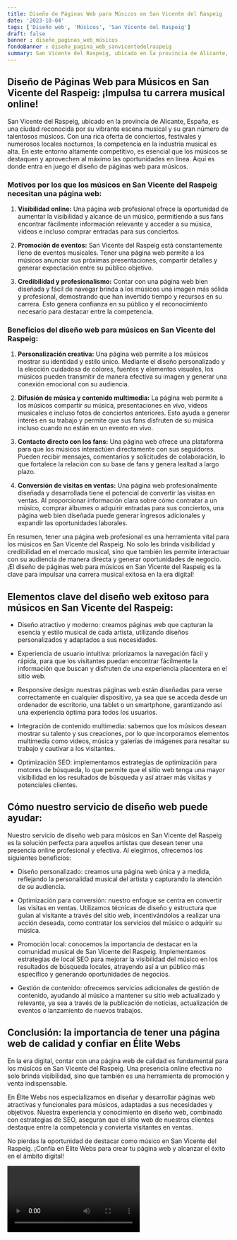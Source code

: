 ```yaml
---
title: Diseño de Páginas Web para Músicos en San Vicente del Raspeig
date: '2023-10-04'
tags: ['Diseño web', 'Músicos', 'San Vicente del Raspeig']
draft: false
banner : diseño_paginas_web_músicos
fondoBanner : diseño_pagina_web_sanvicentedelraspeig
summary: San Vicente del Raspeig, ubicado en la provincia de Alicante, España, es una ciudad reconocida por su vibrante escena musical y su gran número de talentosos músicos. Con una rica oferta de conciertos, festivales y numerosos locales nocturnos, la competencia en la industria musical es alta. En este entorno altamente competitivo, es esencial que los músicos se destaquen y aprovechen al máximo las oportunidades en línea. Aquí es donde entra en juego el diseño de páginas web para músicos.
---
```


## Diseño de Páginas Web para Músicos en San Vicente del Raspeig: ¡Impulsa tu carrera musical online!

San Vicente del Raspeig, ubicado en la provincia de Alicante, España, es una ciudad reconocida por su vibrante escena musical y su gran número de talentosos músicos. Con una rica oferta de conciertos, festivales y numerosos locales nocturnos, la competencia en la industria musical es alta. En este entorno altamente competitivo, es esencial que los músicos se destaquen y aprovechen al máximo las oportunidades en línea. Aquí es donde entra en juego el diseño de páginas web para músicos.

### Motivos por los que los músicos en San Vicente del Raspeig necesitan una página web:

1. **Visibilidad online:** Una página web profesional ofrece la oportunidad de aumentar la visibilidad y alcance de un músico, permitiendo a sus fans encontrar fácilmente información relevante y acceder a su música, vídeos e incluso comprar entradas para sus conciertos.

2. **Promoción de eventos:** San Vicente del Raspeig está constantemente lleno de eventos musicales. Tener una página web permite a los músicos anunciar sus próximas presentaciones, compartir detalles y generar expectación entre su público objetivo.

3. **Credibilidad y profesionalismo:** Contar con una página web bien diseñada y fácil de navegar brinda a los músicos una imagen más sólida y profesional, demostrando que han invertido tiempo y recursos en su carrera. Esto genera confianza en su público y el reconocimiento necesario para destacar entre la competencia.

### Beneficios del diseño web para músicos en San Vicente del Raspeig:

1. **Personalización creativa:** Una página web permite a los músicos mostrar su identidad y estilo único. Mediante el diseño personalizado y la elección cuidadosa de colores, fuentes y elementos visuales, los músicos pueden transmitir de manera efectiva su imagen y generar una conexión emocional con su audiencia.

2. **Difusión de música y contenido multimedia:** La página web permite a los músicos compartir su música, presentaciones en vivo, videos musicales e incluso fotos de conciertos anteriores. Esto ayuda a generar interés en su trabajo y permite que sus fans disfruten de su música incluso cuando no están en un evento en vivo.

3. **Contacto directo con los fans:** Una página web ofrece una plataforma para que los músicos interactúen directamente con sus seguidores. Pueden recibir mensajes, comentarios y solicitudes de colaboración, lo que fortalece la relación con su base de fans y genera lealtad a largo plazo.

4. **Conversión de visitas en ventas:** Una página web profesionalmente diseñada y desarrollada tiene el potencial de convertir las visitas en ventas. Al proporcionar información clara sobre cómo contratar a un músico, comprar álbumes o adquirir entradas para sus conciertos, una página web bien diseñada puede generar ingresos adicionales y expandir las oportunidades laborales.

En resumen, tener una página web profesional es una herramienta vital para los músicos en San Vicente del Raspeig. No solo les brinda visibilidad y credibilidad en el mercado musical, sino que también les permite interactuar con su audiencia de manera directa y generar oportunidades de negocio. ¡El diseño de páginas web para músicos en San Vicente del Raspeig es la clave para impulsar una carrera musical exitosa en la era digital!

<GifSeo />

<Cta />

## Elementos clave del diseño web exitoso para músicos en San Vicente del Raspeig:

- Diseño atractivo y moderno: creamos páginas web que capturan la esencia y estilo musical de cada artista, utilizando diseños personalizados y adaptados a sus necesidades.

- Experiencia de usuario intuitiva: priorizamos la navegación fácil y rápida, para que los visitantes puedan encontrar fácilmente la información que buscan y disfruten de una experiencia placentera en el sitio web.

- Responsive design: nuestras páginas web están diseñadas para verse correctamente en cualquier dispositivo, ya sea que se acceda desde un ordenador de escritorio, una tablet o un smartphone, garantizando así una experiencia óptima para todos los usuarios.

- Integración de contenido multimedia: sabemos que los músicos desean mostrar su talento y sus creaciones, por lo que incorporamos elementos multimedia como videos, música y galerías de imágenes para resaltar su trabajo y cautivar a los visitantes.

- Optimización SEO: implementamos estrategias de optimización para motores de búsqueda, lo que permite que el sitio web tenga una mayor visibilidad en los resultados de búsqueda y así atraer más visitas y potenciales clientes.

## Cómo nuestro servicio de diseño web puede ayudar:

Nuestro servicio de diseño web para músicos en San Vicente del Raspeig es la solución perfecta para aquellos artistas que desean tener una presencia online profesional y efectiva. Al elegirnos, ofrecemos los siguientes beneficios:

- Diseño personalizado: creamos una página web única y a medida, reflejando la personalidad musical del artista y capturando la atención de su audiencia.

- Optimización para conversión: nuestro enfoque se centra en convertir las visitas en ventas. Utilizamos técnicas de diseño y estructura que guían al visitante a través del sitio web, incentivándolos a realizar una acción deseada, como contratar los servicios del músico o adquirir su música.

- Promoción local: conocemos la importancia de destacar en la comunidad musical de San Vicente del Raspeig. Implementamos estrategias de local SEO para mejorar la visibilidad del músico en los resultados de búsqueda locales, atrayendo así a un público más específico y generando oportunidades de negocios.

- Gestión de contenido: ofrecemos servicios adicionales de gestión de contenido, ayudando al músico a mantener su sitio web actualizado y relevante, ya sea a través de la publicación de noticias, actualización de eventos o lanzamiento de nuevos trabajos.

## Conclusión: la importancia de tener una página web de calidad y confiar en Élite Webs

En la era digital, contar con una página web de calidad es fundamental para los músicos en San Vicente del Raspeig. Una presencia online efectiva no solo brinda visibilidad, sino que también es una herramienta de promoción y venta indispensable.

En Élite Webs nos especializamos en diseñar y desarrollar páginas web atractivas y funcionales para músicos, adaptadas a sus necesidades y objetivos. Nuestra experiencia y conocimiento en diseño web, combinado con estrategias de SEO, aseguran que el sitio web de nuestros clientes destaque entre la competencia y convierta visitantes en ventas.

No pierdas la oportunidad de destacar como músico en San Vicente del Raspeig. ¡Confía en Élite Webs para crear tu página web y alcanzar el éxito en el ámbito digital!

<Video />

<CtaBot job='Músicos' city='San Vicente del Raspeig'/>

<Gmaps query='San Vicente del Raspeig+españa+maps' />